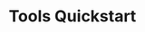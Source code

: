 ---
title: 'Tools Quickstart'
sidebarTitle: 'Tools quickstart'
description: 'Start with ready-to-use templates for your analysis'
---